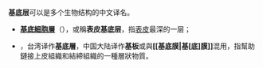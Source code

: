 '''基底层'''可以是多个生物结构的中文译名。
* '''[[基底細胞層|基底細胞層]]'''（{{lang-en|stratum basale}}），或稱'''表皮基底层'''，指[[表皮|表皮]]最深的一层；
*{{lang-en|basal lamina}}，台湾译作'''基底層'''，中国大陆译作'''基板'''或與'''[[基底膜|基[底]膜]]'''混用，指幫助鏈接上皮組織和結締組織的一種層狀物質。
{{消歧义}}